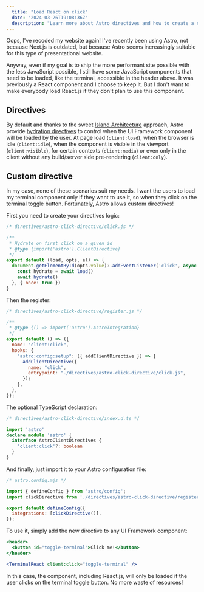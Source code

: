 ```yaml
---
  title: "Load React on click"
  date: "2024-03-26T19:08:36Z"
  description: "Learn more about Astro directives and how to create a custom one to load a React component by the click of a button."
---
```


Oops, I've recoded my website again! I've recently been using Astro, not because Next.js is outdated, but because Astro seems increasingly suitable for this type of presentational website.

Anyway, even if my goal is to ship the more performant site possible with the less JavaScript possible, I still have some JavaScript components that need to be loaded, like the terminal, accessible in the header above. It was previously a React component and I choose to keep it. But I don't want to make everybody load React.js if they don't plan to use this component.

## Directives

By default and thanks to the sweet [Island Architecture](https://docs.astro.build/en/concepts/islands/) approach, Astro provide [hydration directives](https://docs.astro.build/en/reference/directives-reference/#client-directives) to control when the UI Framework component will be loaded by the user. At page load (`client:load`), when the browser is idle (`client:idle`), when the component is visible in the viewport (`client:visible`), for certain contexts (`client:media`) or even only in the client without any build/server side pre-rendering (`client:only`).

## Custom directive

In my case, none of these scenarios suit my needs. I want the users to load my terminal component only if they want to use it, so when they click on the terminal toggle button. Fortunately, Astro allows custom directives!

First you need to create your directives logic:

```js
/* directives/astro-click-directive/click.js */

/**
 * Hydrate on first click on a given id
 * @type {import('astro').ClientDirective}
 */
export default (load, opts, el) => {
  document.getElementById(opts.value)?.addEventListener('click', async () => {
    const hydrate = await load()
    await hydrate()
  }, { once: true })
}
```

Then the register:

```js
/* directives/astro-click-directive/register.js */

/**
 * @type {() => import('astro').AstroIntegration}
 */
export default () => ({
  name: "client:click",
  hooks: {
    "astro:config:setup": ({ addClientDirective }) => {
      addClientDirective({
        name: "click",
        entrypoint: "./directives/astro-click-directive/click.js",
      });
    },
  },
});
```

The optional TypeScript declaration:

```ts
/* directives/astro-click-directive/index.d.ts */

import 'astro'
declare module 'astro' {
  interface AstroClientDirectives {
    'client:click'?: boolean
  }
}
```

And finally, just import it to your Astro configuration file:

```js
/* astro.config.mjs */

import { defineConfig } from 'astro/config';
import clickDirective from './directives/astro-click-directive/register.js'

export default defineConfig({
  integrations: [clickDirective()],
});
```

To use it, simply add the new directive to any UI Framework component:

```jsx
<header>
  <button id="toggle-terminal">Click me!</button>
</header>

<TerminalReact client:click="toggle-terminal" />
```

In this case, the component, including React.js, will only be loaded if the user clicks on the terminal toggle button. No more waste of resources!